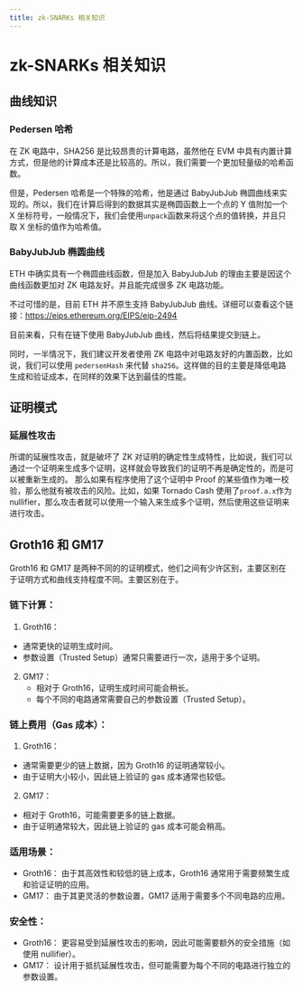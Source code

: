 ```yaml
---
title: zk-SNARKs 相关知识
---
```


# zk-SNARKs 相关知识

<Preamble />

## 曲线知识

### Pedersen 哈希

在 ZK 电路中，SHA256 是比较昂贵的计算电路，虽然他在 EVM 中具有内置计算方式，但是他的计算成本还是比较高的。所以，我们需要一个更加轻量级的哈希函数。

但是，Pedersen 哈希是一个特殊的哈希，他是通过 BabyJubJub 椭圆曲线来实现的。所以，我们在计算后得到的数据其实是椭圆函数上一个点的 Y 值附加一个 X 坐标符号，一般情况下，我们会使用`unpack`函数来将这个点的值转换，并且只取 X 坐标的值作为哈希值。

### BabyJubJub 椭圆曲线

ETH 中确实具有一个椭圆曲线函数，但是加入 BabyJubJub 的理由主要是因这个曲线函数更加对 ZK 电路友好。并且能完成很多 ZK 电路功能。

不过可惜的是，目前 ETH 并不原生支持 BabyJubJub 曲线。详细可以查看这个链接：https://eips.ethereum.org/EIPS/eip-2494

目前来看，只有在链下使用 BabyJubJub 曲线，然后将结果提交到链上。

同时，一半情况下，我们建议开发者使用 ZK 电路中对电路友好的内置函数，比如说，我们可以使用 `pedersenHash` 来代替 `sha256`。这样做的目的主要是降低电路生成和验证成本，在同样的效果下达到最佳的性能。

## 证明模式

### 延展性攻击

所谓的延展性攻击，就是破坏了 ZK 对证明的确定性生成特性，比如说，我们可以通过一个证明来生成多个证明，这样就会导致我们的证明不再是确定性的，而是可以被重新生成的。
那么如果有程序使用了这个证明中 Proof 的某些值作为唯一校验，那么他就有被攻击的风险。比如，如果 Tornado Cash 使用了`proof.a.x`作为 nullifier，那么攻击者就可以使用一个输入来生成多个证明，然后使用这些证明来进行攻击。

## Groth16 和 GM17

Groth16 和 GM17 是两种不同的的证明模式，他们之间有少许区别，主要区别在于证明方式和曲线支持程度不同。主要区别在于。

### 链下计算：

1. Groth16：

- 通常更快的证明生成时间。
- 参数设置（Trusted Setup）通常只需要进行一次，适用于多个证明。

2. GM17：
   - 相对于 Groth16，证明生成时间可能会稍长。
   - 每个不同的电路通常需要自己的参数设置（Trusted Setup）。

### 链上费用（Gas 成本）：

1. Groth16：

- 通常需要更少的链上数据，因为 Groth16 的证明通常较小。
- 由于证明大小较小，因此链上验证的 gas 成本通常也较低。

2. GM17：

- 相对于 Groth16，可能需要更多的链上数据。
- 由于证明通常较大，因此链上验证的 gas 成本可能会稍高。

### 适用场景：

- Groth16： 由于其高效性和较低的链上成本，Groth16 通常用于需要频繁生成和验证证明的应用。
- GM17： 由于其更灵活的参数设置，GM17 适用于需要多个不同电路的应用。

### 安全性：

- Groth16： 更容易受到延展性攻击的影响，因此可能需要额外的安全措施（如使用 nullifier）。
- GM17： 设计用于抵抗延展性攻击，但可能需要为每个不同的电路进行独立的参数设置。
